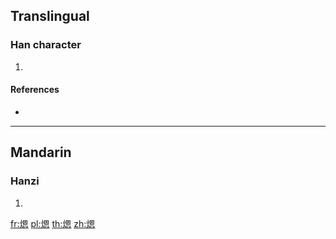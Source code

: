 {{character info/new}}
==Translingual==

===Han character===
{{Han char|rn=86|rad=火|as=10|sn=14|four=|canj=FWKP}}

# {{defn|Han|sort=火10}}

====References====
* {{Han ref|kx=0678.270|dkj=19274|hdz=32223.080|uh=717E|ud=29054}}

----

==Mandarin==

===Hanzi===
{{cmn-hanzi|pin=[[yūn]] ([[yun1]]), [[xī]] ([[xi1]])|wg=yun<sup>1</sup>, hsi<sup>1</sup>}}

# {{defn|lang=cmn|sort=火10}}

[[fr:煾]]
[[pl:煾]]
[[th:煾]]
[[zh:煾]]